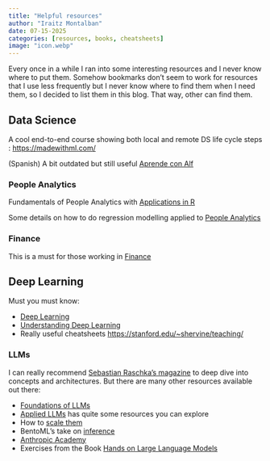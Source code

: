 ```yaml
---
title: "Helpful resources"
author: "Iraitz Montalban"
date: 07-15-2025
categories: [resources, books, cheatsheets]
image: "icon.webp"
---
```


Every once in a while I ran into some interesting resources and I never know where to put them. Somehow bookmarks don't seem to work for resources that I use less frequently but I never know where to find them when I need them, so I decided to list them in this blog. That way, other can find them.

## Data Science

A cool end-to-end course showing both local and remote DS life cycle steps : [https://madewithml.com/](https://madewithml.com/)

(Spanish) A bit outdated but still useful [Aprende con Alf](https://aprendeconalf.es/)

### People Analytics

Fundamentals of People Analytics with [Applications in R](https://link.springer.com/book/10.1007/978-3-031-28674-2)

Some details on how to do regression modelling applied to [People Analytics](https://peopleanalytics-regression-book.org/)

### Finance

This is a must for those working in [Finance](https://www.tidy-finance.org/python/)

## Deep Learning

Must you must know:

* [Deep Learning](https://www.deeplearningbook.org/)
* [Understanding Deep Learning](https://udlbook.github.io/udlbook/)
* Really useful cheatsheets [https://stanford.edu/~shervine/teaching/](https://stanford.edu/~shervine/teaching/)

### LLMs

I can really recommend [Sebastian Raschka's magazine](https://magazine.sebastianraschka.com/) to deep dive into concepts and architectures. But there are many other resources available out there:

* [Foundations of LLMs](https://arxiv.org/pdf/2501.09223)
* [Applied LLMs](https://applied-llms.org/) has quite some resources you can explore
* How to [scale them](https://jax-ml.github.io/scaling-book/)
* BentoML's take on [inference](https://bentoml.com/llm/)
* [Anthropic Academy](https://www.anthropic.com/learn)
* Exercises from the Book [Hands on Large Language Models](https://github.com/HandsOnLLM/Hands-On-Large-Language-Models)